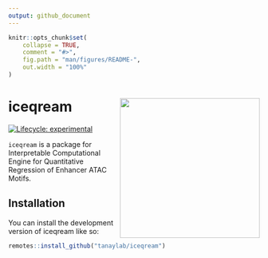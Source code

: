 ```yaml
---
output: github_document
---
```


<!-- README.md is generated from README.Rmd. Please edit that file -->

```r
knitr::opts_chunk$set(
    collapse = TRUE,
    comment = "#>",
    fig.path = "man/figures/README-",
    out.width = "100%"
)
```

# iceqream <img src="man/figures/logo.png" align="right" height="280" alt="" />

<!-- badges: start -->
[![Lifecycle: experimental](https://img.shields.io/badge/lifecycle-experimental-orange.svg)](https://lifecycle.r-lib.org/articles/stages.html#experimental)
<!-- badges: end -->

`iceqream` is a package for Interpretable Computational Engine for Quantitative Regression of Enhancer ATAC Motifs. 

## Installation

You can install the development version of iceqream like so:

``` r
remotes::install_github("tanaylab/iceqream")
```

